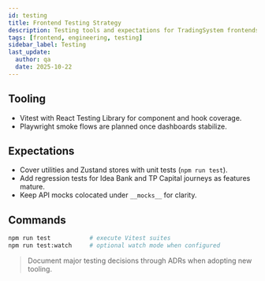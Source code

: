 ```yaml
---
id: testing
title: Frontend Testing Strategy
description: Testing tools and expectations for TradingSystem frontends.
tags: [frontend, engineering, testing]
sidebar_label: Testing
last_update:
  author: qa
  date: 2025-10-22
---
```


## Tooling

- Vitest with React Testing Library for component and hook coverage.
- Playwright smoke flows are planned once dashboards stabilize.

## Expectations

- Cover utilities and Zustand stores with unit tests (`npm run test`).
- Add regression tests for Idea Bank and TP Capital journeys as features mature.
- Keep API mocks colocated under `__mocks__` for clarity.

## Commands

```bash
npm run test           # execute Vitest suites
npm run test:watch     # optional watch mode when configured
```

> Document major testing decisions through ADRs when adopting new tooling.
